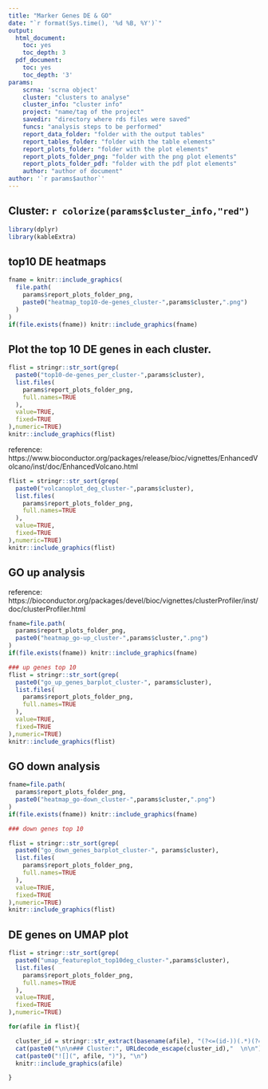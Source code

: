 ```yaml
---
title: "Marker Genes DE & GO"
date: "`r format(Sys.time(), '%d %B, %Y')`"
output:
  html_document:
    toc: yes
    toc_depth: 3
  pdf_document:
    toc: yes
    toc_depth: '3'
params:
    scrna: 'scrna object'
    cluster: "clusters to analyse"
    cluster_info: "cluster info"
    project: "name/tag of the project"
    savedir: "directory where rds files were saved"
    funcs: "analysis steps to be performed"
    report_data_folder: "folder with the output tables"
    report_tables_folder: "folder with the table elements"
    report_plots_folder: "folder with the plot elements"
    report_plots_folder_png: "folder with the png plot elements"
    report_plots_folder_pdf: "folder with the pdf plot elements"
    author: "author of document"
author: '`r params$author`'
---
```


## Cluster: `r colorize(params$cluster_info,"red")`

```r
library(dplyr)
library(kableExtra)
```


## top10 DE heatmaps
```r
fname = knitr::include_graphics(
  file.path(
    params$report_plots_folder_png,
    paste0("heatmap_top10-de-genes_cluster-",params$cluster,".png")
  )
)
if(file.exists(fname)) knitr::include_graphics(fname)
```

## Plot the top 10 DE genes in each cluster.
```r
flist = stringr::str_sort(grep(
  paste0("top10-de-genes_per_cluster-",params$cluster),
  list.files(
    params$report_plots_folder_png,
    full.names=TRUE
  ),
  value=TRUE,
  fixed=TRUE
),numeric=TRUE)
knitr::include_graphics(flist)
```
reference: https://www.bioconductor.org/packages/release/bioc/vignettes/EnhancedVolcano/inst/doc/EnhancedVolcano.html
```r
flist = stringr::str_sort(grep(
  paste0("volcanoplot_deg_cluster-",params$cluster),
  list.files(
    params$report_plots_folder_png,
    full.names=TRUE
  ),
  value=TRUE,
  fixed=TRUE
),numeric=TRUE)
knitr::include_graphics(flist)
```

## GO up analysis
reference: https://bioconductor.org/packages/devel/bioc/vignettes/clusterProfiler/inst/doc/clusterProfiler.html
```r
fname=file.path(
  params$report_plots_folder_png,
  paste0("heatmap_go-up_cluster-",params$cluster,".png")
)
if(file.exists(fname)) knitr::include_graphics(fname)
```

```r
### up genes top 10
flist = stringr::str_sort(grep(
  paste0("go_up_genes_barplot_cluster-", params$cluster),
  list.files(
    params$report_plots_folder_png,
    full.names=TRUE
  ),
  value=TRUE,
  fixed=TRUE
),numeric=TRUE)
knitr::include_graphics(flist)

```

## GO down analysis
```r
fname=file.path(
  params$report_plots_folder_png,
  paste0("heatmap_go-down_cluster-",params$cluster,".png")
)
if(file.exists(fname)) knitr::include_graphics(fname)
```

```r
### down genes top 10

flist = stringr::str_sort(grep(
  paste0("go_down_genes_barplot_cluster-", params$cluster),
  list.files(
    params$report_plots_folder_png,
    full.names=TRUE
  ),
  value=TRUE,
  fixed=TRUE
),numeric=TRUE)
knitr::include_graphics(flist)

```

## DE genes on UMAP plot
```r
flist = stringr::str_sort(grep(
  paste0("umap_featureplot_top10deg_cluster-",params$cluster),
  list.files(
    params$report_plots_folder_png,
    full.names=TRUE
  ),
  value=TRUE,
  fixed=TRUE
),numeric=TRUE)

for(afile in flist){

  cluster_id = stringr::str_extract(basename(afile), "(?<=(id-))(.*)(?=\\.png)")
  cat(paste0("\n\n### Cluster:", URLdecode_escape(cluster_id),"  \n\n"))
  cat(paste0("![](", afile, ")"), "\n")
  knitr::include_graphics(afile)

}
```
